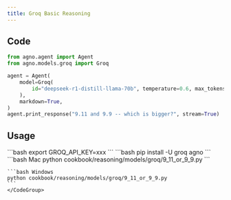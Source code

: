 ```yaml
---
title: Groq Basic Reasoning
---
```


## Code

```python cookbook/reasoning/models/groq/9_11_or_9_9.py
from agno.agent import Agent
from agno.models.groq import Groq

agent = Agent(
    model=Groq(
        id="deepseek-r1-distill-llama-70b", temperature=0.6, max_tokens=1024, top_p=0.95
    ),
    markdown=True,
)
agent.print_response("9.11 and 9.9 -- which is bigger?", stream=True)

```

## Usage

<Steps>
  <Snippet file="create-venv-step.mdx" />

  <Step title="Set your API key">
    ```bash
    export GROQ_API_KEY=xxx
    ```
  </Step>

  <Step title="Install libraries">
    ```bash
    pip install -U groq agno
    ```
  </Step>

  <Step title="Run Agent">
    <CodeGroup>
    ```bash Mac
    python cookbook/reasoning/models/groq/9_11_or_9_9.py
    ```

    ```bash Windows
    python cookbook/reasoning/models/groq/9_11_or_9_9.py
    ```
    </CodeGroup>
  </Step>
</Steps>
